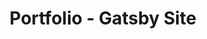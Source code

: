 ---
title: "Portfolio - Gatsby Site"
url: 'https://github.com/hawjeh/Portfolio'
category: "miniproject"
sequence: "001"
---